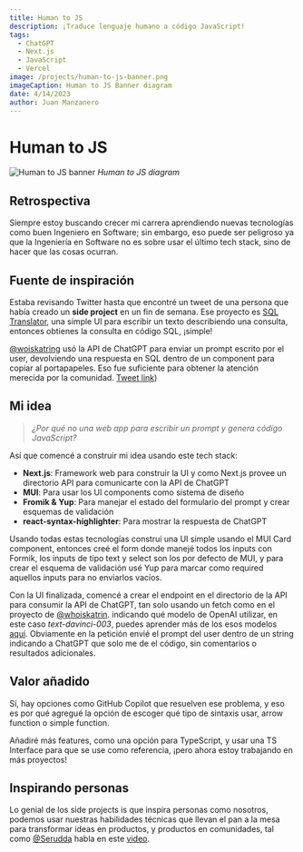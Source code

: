 ```yaml
---
title: Human to JS
description: ¡Traduce lenguaje humano a código JavaScript!
tags:
  - ChatGPT
  - Next.js
  - JavaScript
  - Vercel
image: /projects/human-to-js-banner.png
imageCaption: Human to JS Banner diagram
date: 4/14/2023
author: Juan Manzanero
---
```


# Human to JS

![Human to JS banner](/projects/human-to-js-banner.png)
_Human to JS diagram_

<PostData
  date='14 de Abril del 2023'
  author='Juan Manzanero'
  website='https://human-to-js.juancman.dev'
  github='https://github.com/juancmandev/human-to-js'
/>

## Retrospectiva

Siempre estoy buscando crecer mi carrera aprendiendo nuevas tecnologías como buen Ingeniero en Software; sin embargo, eso puede ser peligroso ya que la Ingeniería en Software no es sobre usar el último tech stack, sino de hacer que las cosas ocurran.

## Fuente de inspiración

Estaba revisando Twitter hasta que encontré un tweet de una persona que había creado un **side project** en un fin de semana. Ese proyecto es [SQL Translator](https://www.sqltranslate.app/), una simple UI para escribir un texto describiendo una consulta, entonces obtienes la consulta en código SQL, ¡simple!

[@woiskatring](https://twitter.com/whoiskatrin?ref_src=twsrc%5Etfw%7Ctwcamp%5Etweetembed%7Ctwterm%5E1634973237829599233%7Ctwgr%5Eb49b9d28e6ea7383ef16ea3c8c6040656ff0c944%7Ctwcon%5Es1_&ref_url=https%3A%2F%2Fpublish.twitter.com%2F%3Fquery%3Dhttps3A2F2Ftwitter.com2Fwhoiskatrin2Fstatus2F1634973237829599233widget%3DTweet) usó la API de ChatGPT para enviar un prompt escrito por el user, devolviendo una respuesta en SQL dentro de un component para copiar al portapapeles. Eso fue suficiente para obtener la atención merecida por la comunidad. [Tweet link](https://twitter.com/whoiskatrin/status/1634973237829599233))

## Mi idea

> _¿Por qué no una web app para escribir un prompt y genera código JavaScript?_

Así que comencé a construir mi idea usando este tech stack:

- **Next.js**: Framework web para construir la UI y como Next.js provee un directorio API para comunicarte con la API de ChatGPT
- **MUI**: Para usar los UI components como sistema de diseño
- **Fromik & Yup**: Para manejar el estado del formulario del prompt y crear esquemas de validación
- **react-syntax-highlighter**: Para mostrar la respuesta de ChatGPT

Usando todas estas tecnologías construí una UI simple usando el MUI Card component, entonces creé el form donde manejé todos los inputs con Formik, los inputs de tipo text y select son los por defecto de MUI, y para crear el esquema de validación usé Yup para marcar como required aquellos inputs para no enviarlos vacíos.

Con la UI finalizada, comencé a crear el endpoint en el directorio de la API para consumir la API de ChatGPT, tan solo usando un fetch como en el proyecto de [@whoiskatrin](https://twitter.com/whoiskatrin?ref_src=twsrc%5Etfw%7Ctwcamp%5Etweetembed%7Ctwterm%5E1634973237829599233%7Ctwgr%5Eb49b9d28e6ea7383ef16ea3c8c6040656ff0c944%7Ctwcon%5Es1_&ref_url=https%3A%2F%2Fpublish.twitter.com%2F%3Fquery%3Dhttps3A2F2Ftwitter.com2Fwhoiskatrin2Fstatus2F1634973237829599233widget%3DTweet). indicando qué modelo de OpenAI utilizar, en este caso _text-davinci-003_, puedes aprender más de los esos modelos [aquí](https://platform.openai.com/docs/api-reference/models/list). Obviamente en la petición envié el prompt del user dentro de un string indicando a ChatGPT que solo me de el código, sin comentarios o resultados adicionales.

## Valor añadido

Sí, hay opciones como GitHub Copilot que resuelven ese problema, y eso es por qué agregué la opción de escoger qué tipo de sintaxis usar, arrow function o simple function.

Añadiré más features, como una opción para TypeScript, y usar una TS Interface para que se use como referencia, ¡pero ahora estoy trabajando en más proyectos!

## Inspirando personas

Lo genial de los side projects is que inspira personas como nosotros, podemos usar nuestras habilidades técnicas que llevan el pan a la mesa para transformar ideas en productos, y productos en comunidades, tal como [@Serudda](https://twitter.com/serudda) habla en este [video](https://www.youtube.com/watch?v=LXgPNdw8avI&t).
